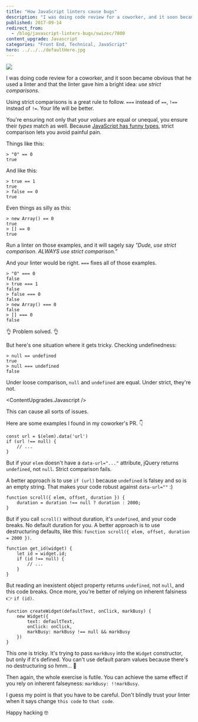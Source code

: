 ```yaml
---
title: "How JavaScript linters cause bugs"
description: "I was doing code review for a coworker, and it soon became obvious that he used a linter and that the linter gave him a bright idea: _use strict comparisons_."
published: 2017-09-14
redirect_from:
  - /blog/javascript-linters-bugs/swizec/7800
content_upgrade: Javascript
categories: "Front End, Technical, JavaScript"
hero: ../../../defaultHero.jpg
---
```



![](https://swizec.com/wp-content/uploads/2017/09/DJoDVIiVYAAOcPs.jpg-large.jpeg)

I was doing code review for a coworker, and it soon became obvious that he used a linter and that the linter gave him a bright idea: _use strict comparisons_.

Using strict comparisons is a great rule to follow. `===` instead of `==`, `!==` instead of `!=`. Your life will be better.

You're ensuring not only that your _values_ are equal or unequal, you ensure their _types_ match as well. Because [JavaScript has funny types](https://www.destroyallsoftware.com/talks/wat), strict comparison lets you avoid painful pain.

Things like this:

    > "0" == 0
    true

And like this:

    > true == 1
    true
    > false == 0
    true

Even things as silly as this:

    > new Array() == 0
    true
    > [] == 0
    true

Run a linter on those examples, and it will sagely say _"Dude, use strict comparison. ALWAYS use strict comparison.”_

And your linter would be right. `===` fixes all of those examples.

    > "0" === 0
    false
    > true === 1
    false
    > false === 0
    false
    > new Array() === 0
    false
    > [] === 0
    false

👌 Problem solved. 👌

But here's one situation where it gets tricky. Checking undefinedness:

    > null == undefined
    true
    > null === undefined
    false

Under loose comparison, `null` and `undefined` are equal. Under strict, they're not.

<ContentUpgrades.Javascript />

This can cause all sorts of issues.

Here are some examples I found in my coworker's PR. 👇

    const url = $(elem).data('url')
    if (url !== null) {
        // ...
    }

But if your `elem` doesn't have a `data-url="..."` attribute, jQuery returns `undefined`, not `null`. Strict comparison fails.

A better approach is to use `if (url)` because `undefined` is falsey and so is an empty string. That makes your code robust against `data-url=""` :)

    function scroll({ elem, offset, duration }) {
        duration = duration !== null ? duration : 2000;
    }

But if you call `scroll()` without duration, it's `undefined`, and your code breaks. No default duration for you. A better approach is to use destructuring defaults, like this: `function scroll({ elem, offset, duration = 2000 })`.

    function get_id(widget) {
        let id = widget.id;
        if (id !== null) {
            // ...
        }
    }

But reading an inexistent object property returns `undefined`, not `null`, and this code breaks. Once more, you're better of relying on inherent falsiness 👉 `if (id)`.

    function createWidget(defaultText, onClick, markBusy) {
        new Widget({
            text: defaultText,
            onClick: onClick,
            markBusy: markBusy !== null && markBusy
        })
    }

This one is tricky. It's trying to pass `markBusy` into the `Widget` constructor, but only if it's defined. You can't use default param values because there's no destructuring so hmm… 🤔

Then again, the whole exercise is futile. You can achieve the same effect if you rely on inherent falseyness: `markBusy: !!markBusy`.

I guess my point is that you have to be careful. Don't blindly trust your linter when it says change `this code` to `that code`.

Happy hacking 🤓
